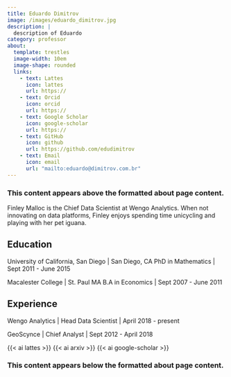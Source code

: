 ```yaml
---
title: Eduardo Dimitrov
image: /images/eduardo_dimitrov.jpg
description: |
  description of Eduardo
category: professor
about:
  template: trestles
  image-width: 10em
  image-shape: rounded
  links:
    - text: Lattes
      icon: lattes
      url: https://
    - text: Orcid
      icon: orcid
      url: https://
    - text: Google Scholar
      icon: google-scholar
      url: https://
    - text: GitHub
      icon: github
      url: https://github.com/edudimitrov
    - text: Email
      icon: email
      url: "mailto:eduardo@dimitrov.com.br"
---
```


### This content appears above the formatted about page content.

:::{#hero-heading}

Finley Malloc is the Chief Data Scientist at Wengo Analytics. When not innovating on data platforms, Finley enjoys spending  time unicycling and playing with her pet iguana.

## Education

University of California, San Diego | San Diego, CA
PhD in Mathematics | Sept 2011 - June 2015

Macalester College | St. Paul MA
B.A in Economics | Sept 2007 - June 2011

## Experience

Wengo Analytics | Head Data Scientist | April 2018 - present

GeoScynce | Chief Analyst | Sept 2012 - April 2018

:::
{{< ai lattes >}} 
{{< ai arxiv >}} 
{{< ai google-scholar >}}

### This content appears below the formatted about page content.
